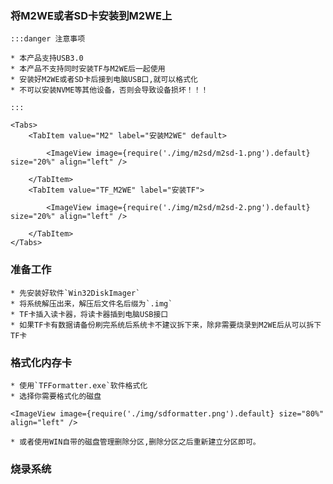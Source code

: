 

### 将M2WE或者SD卡安装到M2WE上

    :::danger 注意事项

    * 本产品支持USB3.0
    * 本产品不支持同时安装TF与M2WE后一起使用
    * 安装好M2WE或者SD卡后接到电脑USB口,就可以格式化
    * 不可以安装NVME等其他设备，否则会导致设备损坏！！！

    :::

    <Tabs>
        <TabItem value="M2" label="安装M2WE" default>
            
            <ImageView image={require('./img/m2sd/m2sd-1.png').default} size="20%" align="left" />

        </TabItem>
        <TabItem value="TF_M2WE" label="安装TF">
            
            <ImageView image={require('./img/m2sd/m2sd-2.png').default} size="20%" align="left" />

        </TabItem>
    </Tabs>

### 准备工作

    * 先安装好软件`Win32DiskImager`
    * 将系统解压出来，解压后文件名后缀为`.img`
    * TF卡插入读卡器，将读卡器插到电脑USB接口
    * 如果TF卡有数据请备份刷完系统后系统卡不建议拆下来，除非需要烧录到M2WE后从可以拆下TF卡

### 格式化内存卡

    * 使用`TFFormatter.exe`软件格式化
    * 选择你需要格式化的磁盘

    <ImageView image={require('./img/sdformatter.png').default} size="80%" align="left" />

    * 或者使用WIN自带的磁盘管理删除分区,删除分区之后重新建立分区即可。

### 烧录系统

<WIN32 />